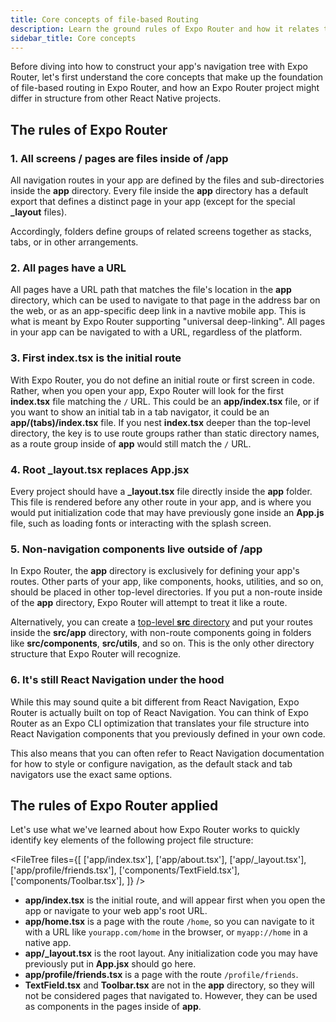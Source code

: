 ```yaml
---
title: Core concepts of file-based Routing
description: Learn the ground rules of Expo Router and how it relates to the rest of your code.
sidebar_title: Core concepts
---
```



Before diving into how to construct your app's navigation tree with Expo Router, let's first understand the core concepts that make up the foundation of file-based routing in Expo Router, and how an Expo Router project might differ in structure from other React Native projects.

## The rules of Expo Router

### 1. All screens / pages are files inside of /app

All navigation routes in your app are defined by the files and sub-directories inside the **app** directory. Every file inside the **app** directory has a default export that defines a distinct page in your app (except for the special **\_layout** files).

Accordingly, folders define groups of related screens together as stacks, tabs, or in other arrangements.

### 2. All pages have a URL

All pages have a URL path that matches the file's location in the **app** directory, which can be used to navigate to that page in the address bar on the web, or as an app-specific deep link in a navtive mobile app. This is what is meant by Expo Router supporting "universal deep-linking". All pages in your app can be navigated to with a URL, regardless of the platform.

### 3. First index.tsx is the initial route

With Expo Router, you do not define an initial route or first screen in code. Rather, when you open your app, Expo Router will look for the first **index.tsx** file matching the `/` URL. This could be an **app/index.tsx** file, or if you want to show an initial tab in a tab navigator, it could be an **app/(tabs)/index.tsx** file. If you nest **index.tsx** deeper than the top-level directory, the key is to use route groups rather than static directory names, as a route group inside of **app** would still match the `/` URL.

### 4. Root \_layout.tsx replaces App.jsx

Every project should have a **\_layout.tsx** file directly inside the **app** folder. This file is rendered before any other route in your app, and is where you would put initialization code that may have previously gone inside an **App.js** file, such as loading fonts or interacting with the splash screen.

### 5. Non-navigation components live outside of /app

In Expo Router, the **app** directory is exclusively for defining your app's routes. Other parts of your app, like components, hooks, utilities, and so on, should be placed in other top-level directories. If you put a non-route inside of the **app** directory, Expo Router will attempt to treat it like a route.

Alternatively, you can create a [top-level **src** directory](/router/reference/src-directory/) and put your routes inside the **src/app** directory, with non-route components going in folders like **src/components**, **src/utils**, and so on. This is the only other directory structure that Expo Router will recognize.

### 6. It's still React Navigation under the hood

While this may sound quite a bit different from React Navigation, Expo Router is actually built on top of React Navigation. You can think of Expo Router as an Expo CLI optimization that translates your file structure into React Navigation components that you previously defined in your own code.

This also means that you can often refer to React Navigation documentation for how to style or configure navigation, as the default stack and tab navigators use the exact same options.

## The rules of Expo Router applied

Let's use what we've learned about how Expo Router works to quickly identify key elements of the following project file structure:

<FileTree
  files={[
    ['app/index.tsx'],
    ['app/about.tsx'],
    ['app/\_layout.tsx'],
    ['app/profile/friends.tsx'],
    ['components/TextField.tsx'],
    ['components/Toolbar.tsx'],
  ]}
/>

- **app/index.tsx** is the initial route, and will appear first when you open the app or navigate to your web app's root URL.
- **app/home.tsx** is a page with the route `/home`, so you can navigate to it with a URL like `yourapp.com/home` in the browser, or `myapp://home` in a native app.
- **app/\_layout.tsx** is the root layout. Any initialization code you may have previously put in **App.jsx** should go here.
- **app/profile/friends.tsx** is a page with the route `/profile/friends`.
- **TextField.tsx** and **Toolbar.tsx** are not in the **app** directory, so they will not be considered pages that navigated to. However, they can be used as components in the pages inside of **app**.
